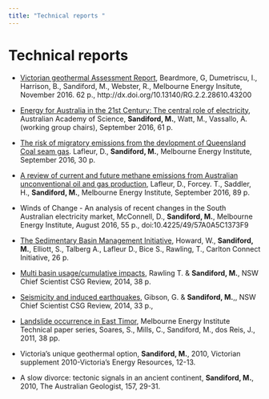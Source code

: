```yaml
---
title: "Technical reports "
---
```


# Technical reports


* [Victorian geothermal Assessment Report](https://www.researchgate.net/profile/Graeme_Beardsmore/publication/333773876_Victorian_Geothermal_Assessment_Report_2016/links/5d0322c092851c874c650614/Victorian-Geothermal-Assessment-Report-2016.pdf), Beardmore, G, Dumetriscu, I., Harrison, B., Sandiford, M., Webster, R.,  Melbourne Energy Insitute, November 2016. 62 p., http://dx.doi.org/10.13140/RG.2.2.28610.43200

* [Energy for Australia in the 21st Century: The central role of electricity](https://www.science.org.au/files/userfiles/support/reports-and-plans/2016/future-science-energy-report.pdf), Australian Academy of Science,  __Sandiford, M.__, Watt, M.,  Vassallo, A. (working group chairs), September 2016, 61 p.

* [The risk of migratory emissions from the devlopment of Queensland Coal seam gas](http://climatecollege.unimelb.edu.au/risk-migratory-methane-emissions-resulting-development-queensland-coal-seam-gas). Lafleur, D., __Sandiford, M.__,  Melbourne Energy Institute, September 2016, 30 p.

* [A review of current and future methane emissions from Australian unconventional oil and gas production](https://www.tai.org.au/content/review-current-and-future-methane-emissions-australian-unconventional-oil-and-gas-production), Lafleur, D., Forcey. T., Saddler, H., __Sandiford, M.__, Melbourne Energy Institute, September 2016,  89 p.

* Winds of Change - An analysis of recent changes in the South Australian electricity market, McConnell, D., __Sandiford, M.__,   Melbourne Energy Institute, 
 August 2016, 55 p.,  doi:10.4225/49/57A0A5C1373F9
 
 
 

* [The Sedimentary Basin Management Initiative](https://www.carltonconnect.com.au/wp-content/uploads/2016/01/SBMI-Position-Analysis.pdf), Howard, W.,  __Sandiford, M.__, Elliott, S.,   Talberg A., Lafleur D., Bice S.,   Rawling, T., Carlton Connect Initiative, 26 p.

* [Multi basin usage/cumulative impacts](http://www.chiefscientist.nsw.gov.au/__data/assets/pdf_file/0015/31614/Multi-basin-usage-and-cumulative-impact-background-paper_Rawling-and-Sandiford.pdf), Rawling T. \& __Sandiford, M.__,  NSW Chief Scientist CSG Review, 2014, 38  p. 

*  [Seismicity and induced earthquakes](http://www.chiefscientist.nsw.gov.au/__data/assets/pdf_file/0017/31616/Seismicity-and-induced-earthquakes_Gibson-and-Sandiford.pdf), Gibson, G. \& __Sandiford, M.__,, NSW Chief Scientist CSG Review, 2014,  33 p.,


* [Landslide occurrence in East Timor](pdfs/TECHNICAL REPORT_June21.pdf), Melbourne Energy Institute Technical paper series, Soares, S., Mills, C., Sandiford, M., dos Reis, J., 2011, 38 pp.

 *	 Victoria's unique geothermal option, __Sandiford, M.__, 2010, Victorian supplement 2010-Victoria's Energy Resources, 12-13.
*	 A slow divorce: tectonic signals in an ancient continent, __Sandiford, M.__, 2010, The Australian Geologist, 157, 29-31.
 
